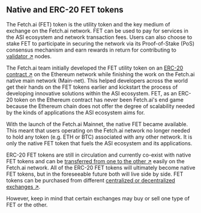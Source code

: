 ## Native and ERC-20 FET tokens

The Fetch.ai (FET) token is the utility token and the key medium of exchange on the Fetch.ai network. FET can be used to pay for services in the ASI ecosystem and network transaction fees. Users can also choose to stake FET to participate in securing the network via its Proof-of-Stake (PoS) consensus mechanism and earn rewards in return for contributing to [validator ↗️](/concepts/fetch-network/ledger/validators) nodes.

The Fetch.ai team initially developed the FET utility token on an [ERC-20 contract ↗️](https://etherscan.io/token/0xaea46A60368A7bD060eec7DF8CBa43b7EF41Ad85) on the Ethereum network while finishing the work on the Fetch.ai native main network (Main-net). This helped developers across the world get their hands on the FET tokens earlier and kickstart the process of developing innovative solutions within the ASI ecosystem. FET, as an ERC-20 token on the Ethereum contract has never been Fetch.ai's end game because the Ethereum chain does not offer the degree of scalability needed by the kinds of applications the ASI ecosystem aims for.

With the launch of the Fetch.ai Mainnet, the native FET became available. This meant that users operating on the Fetch.ai network no longer needed to hold any token (e.g. ETH or BTC) associated with any other network. It is only the native FET token that fuels the ASI ecosystem and its applications.

ERC-20 FET tokens are still in circulation and currently co-exist with native FET tokens and can be [transferred from one to the other ↗️](/guides/fetch-network/how-to-convert-fet-to-and-from-erc20) easily on the Fetch.ai network. All of the ERC-20 FET tokens will ultimately become native FET tokens, but in the foreseeable future both will live side by side. FET tokens can be purchased from different [centralized or decentralized exchanges ↗️](https://coinmarketcap.com/currencies/fetch/#Markets).

However, keep in mind that certain exchanges may buy or sell one type of FET or the other.
